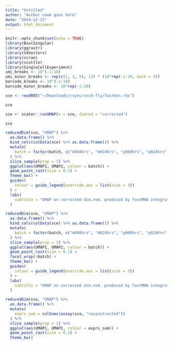 ```yaml
---
title: "Untitled"
author: "Author name goes here"
date: "2024-12-23"
output: html_document
---
```


```r
knitr::opts_chunk$set(echo = TRUE)
library(BiocSingular)
library(ggrastr)
library(S4Vectors)
library(scran)
library(scuttle)
library(SingleCellExperiment)
umi_breaks <- 10^(-1:10)
umi_minor_breaks <- rep(c(1, 2, 5), 12) * (10^rep(-1:10, each = 3))
barcode_breaks <- 10^(-1:10)
barcode_minor_breaks <- 10^rep(-1:10)
```

```r
sce <- readRDS("~/Downloads/rsync/cncb-fly/fastmnn.rds")
```

```r
sce
```

```r
sce <- scater::runUMAP(x = sce, dimred = "corrected")
```

```r
sce
```

```r
reducedDim(sce, "UMAP") %>% 
  as.data.frame() %>% 
  bind_cols(colData(sce) %>% as.data.frame()) %>% 
  mutate(
    batch = factor(batch, c("m048hrs", "m024hrs", "p000hrs", "p024hrs", "p048hrs", "p072hrs",  "p096hrs", "p120hrs"))
  ) %>% 
  slice_sample(prop = 1) %>% 
  ggplot(aes(UMAP1, UMAP2, colour = batch)) +
  geom_point_rast(size = 0.1) +
  theme_bw() +
  guides(
    colour = guide_legend(override.aes = list(size = 3))
  ) +
  labs(
    subtitle = "UMAP on corrected dim.red. produced by fastMNN integration of timepoints"
  )
```

```r
reducedDim(sce, "UMAP") %>% 
  as.data.frame() %>% 
  bind_cols(colData(sce) %>% as.data.frame()) %>% 
  mutate(
    batch = factor(batch, c("m048hrs", "m024hrs", "p000hrs", "p024hrs", "p048hrs", "p072hrs",  "p096hrs", "p120hrs"))
  ) %>% 
  slice_sample(prop = 1) %>% 
  ggplot(aes(UMAP1, UMAP2, colour = batch)) +
  geom_point_rast(size = 0.1) +
  facet_wrap(~batch) +
  theme_bw() +
  guides(
    colour = guide_legend(override.aes = list(size = 3))
  ) +
  labs(
    subtitle = "UMAP on corrected dim.red. produced by fastMNN integration of timepoints"
  )
```

```r
reducedDim(sce, "UMAP") %>% 
  as.data.frame() %>% 
  mutate(
    exprs_sum = colSums(assay(sce, "reconstructed"))
  ) %>% 
  slice_sample(prop = 1) %>% 
  ggplot(aes(UMAP1, UMAP2, colour = exprs_sum)) +
  geom_point_rast(size = 0.1) +
  theme_bw()
```
